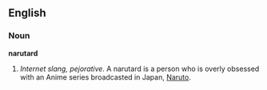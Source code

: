 ==English==
===Noun===
'''narutard'''
#''Internet slang, pejorative.'' A narutard is a person who is overly obsessed with an Anime series broadcasted in Japan, [[w:Naruto (manga)|Naruto]].